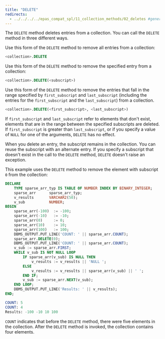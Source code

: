 ```yaml
---
title: "DELETE"
redirects:
  - ../../../../epas_compat_spl/11_collection_methods/02_deletes #generated for docs/epas/reorg-role-use-case-mode
---
```


<div id="deletes" class="registered_link"></div>

The `DELETE` method deletes entries from a collection. You can call the `DELETE` method in three different ways.

Use this form of the `DELETE` method to remove all entries from a collection:

```sql
<collection>.DELETE
```

Use this form of the `DELETE` method to remove the specified entry from a collection:

```sql
<collection>.DELETE(<subscript>)
```

Use this form of the `DELETE` method to remove the entries that fall in the range specified by `first_subscript` and `last_subscript` (including the entries for the `first_subscript` and the `last_subscript`) from a collection.

```sql
<collection>.DELETE(<first_subscript>, <last_subscript>)
```

If `first_subscript` and `last_subscript` refer to elements that don't exist, elements that are in the range between the specified subscripts are deleted. If `first_subscript` is greater than `last_subscript`, or if you specify a value of `NULL` for one of the arguments, `DELETE` has no effect.

When you delete an entry, the subscript remains in the collection. You can reuse the subscript with an alternate entry. If you specify a subscript that doesn't exist in the call to the `DELETE` method, `DELETE` doesn't raise an exception.

This example uses the `DELETE` method to remove the element with subscript `0` from the collection:

```sql
DECLARE
    TYPE sparse_arr_typ IS TABLE OF NUMBER INDEX BY BINARY_INTEGER;
    sparse_arr      sparse_arr_typ;
    v_results       VARCHAR2(50);
    v_sub           NUMBER;
BEGIN
    sparse_arr(-100)  := -100;
    sparse_arr(-10)   := -10;
    sparse_arr(0)     := 0;
    sparse_arr(10)    := 10;
    sparse_arr(100)   := 100;
    DBMS_OUTPUT.PUT_LINE('COUNT: ' || sparse_arr.COUNT);
    sparse_arr.DELETE(0);
    DBMS_OUTPUT.PUT_LINE('COUNT: ' || sparse_arr.COUNT);
    v_sub := sparse_arr.FIRST;
    WHILE v_sub IS NOT NULL LOOP
        IF sparse_arr(v_sub) IS NULL THEN
            v_results := v_results || 'NULL ';
        ELSE
            v_results := v_results || sparse_arr(v_sub) || ' ';
        END IF;
        v_sub := sparse_arr.NEXT(v_sub);
    END LOOP;
    DBMS_OUTPUT.PUT_LINE('Results: ' || v_results);
END;

COUNT: 5
COUNT: 4
Results: -100 -10 10 100
```

`COUNT` indicates that before the `DELETE` method, there were five elements in the collection. After the `DELETE` method is invoked, the collection contains four elements.
